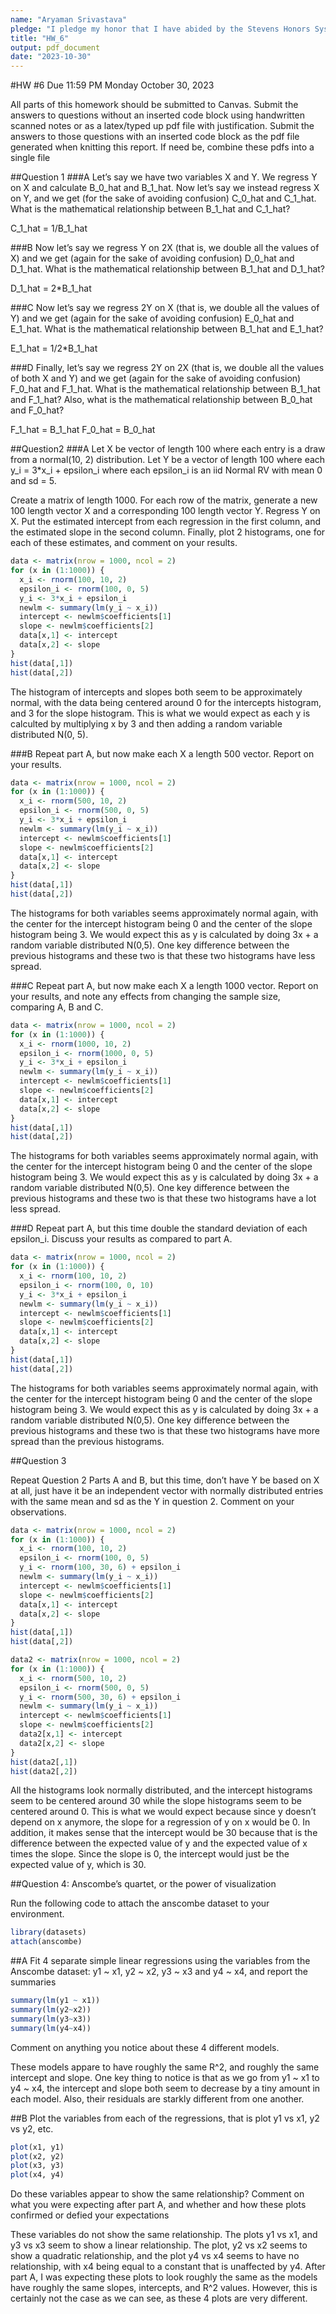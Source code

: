---
name: "Aryaman Srivastava"
pledge: "I pledge my honor that I have abided by the Stevens Honors System"
title: "HW_6"
output: pdf_document
date: "2023-10-30"
---


#HW #6 Due 11:59 PM Monday October 30, 2023

All parts of this homework should be submitted to Canvas. Submit the answers to questions without an inserted code block using handwritten scanned notes or as a latex/typed up pdf file with justification. Submit the answers  to those questions with an inserted code block as the pdf file generated when knitting this report. If need be, combine these pdfs into a single file

##Question 1
###A
Let's say we have two variables X and Y. We regress Y on X and calculate B_0_hat and B_1_hat. Now let's say we instead regress X on Y, and we get (for the sake of avoiding confusion) C_0_hat and C_1_hat. What is the mathematical relationship between B_1_hat and C_1_hat? 



C_1_hat = 1/B_1_hat


###B 
Now let's say we regress Y on 2X (that is, we double all the values of X) and we get (again for the sake of avoiding confusion) D_0_hat and D_1_hat. What is the mathematical relationship between B_1_hat and D_1_hat?



D_1_hat = 2*B_1_hat


###C 
Now let's say we regress 2Y on X (that is, we double all the values of Y) and we get (again for the sake of avoiding confusion) E_0_hat and E_1_hat. What is the mathematical relationship between B_1_hat and E_1_hat?



E_1_hat = 1/2*B_1_hat



###D
Finally, let's say we regress 2Y on 2X (that is, we double all the values of both X and Y) and we get (again for the sake of avoiding confusion) F_0_hat and F_1_hat. What is the mathematical relationship between B_1_hat and F_1_hat? Also, what is the mathematical relationship between B_0_hat and F_0_hat? 



F_1_hat = B_1_hat
F_0_hat = B_0_hat




##Question2
###A
Let X be vector of length 100 where each entry is a draw from a normal(10, 2) distribution. Let Y be a vector of length 100 where each  y_i = 3*x_i + epsilon_i  where each epsilon_i is an iid Normal RV with mean 0 and sd = 5.   

Create a matrix of length 1000. For each row of the matrix, generate a new 100 length vector X and a corresponding 100 length vector Y. Regress Y on X. Put the estimated intercept from each regression in the first column, and the estimated slope in the second column. Finally, plot 2 histograms, one for each of these estimates, and comment on your results. 

```{r}
data <- matrix(nrow = 1000, ncol = 2)
for (x in (1:1000)) {
  x_i <- rnorm(100, 10, 2)
  epsilon_i <- rnorm(100, 0, 5)
  y_i <- 3*x_i + epsilon_i
  newlm <- summary(lm(y_i ~ x_i))
  intercept <- newlm$coefficients[1]
  slope <- newlm$coefficients[2]
  data[x,1] <- intercept
  data[x,2] <- slope
}
hist(data[,1])
hist(data[,2])


```


The histogram of intercepts and slopes both seem to be approximately normal, with the data being centered around 0 for the intercepts histogram, and 3 for the slope histogram. This is what we would expect as each y is calculted by multiplying x by 3 and then adding a random variable distributed N(0, 5).


###B 
Repeat part A, but now make each X a length 500 vector. Report on your results.
```{r}
data <- matrix(nrow = 1000, ncol = 2)
for (x in (1:1000)) {
  x_i <- rnorm(500, 10, 2)
  epsilon_i <- rnorm(500, 0, 5)
  y_i <- 3*x_i + epsilon_i
  newlm <- summary(lm(y_i ~ x_i))
  intercept <- newlm$coefficients[1]
  slope <- newlm$coefficients[2]
  data[x,1] <- intercept
  data[x,2] <- slope
}
hist(data[,1])
hist(data[,2])
```


The histograms for both variables seems approximately normal again, with the center for the intercept histogram being 0 and the center of the slope histogram being 3. We would expect this as y is calculated by doing 3x + a random variable distributed N(0,5). One key difference between the previous histograms and these two is that these two histograms have less spread.

###C 
Repeat  part A, but now make each X a length 1000 vector. Report on your results, and note any effects from changing the sample size, comparing A, B and C. 
```{r}
data <- matrix(nrow = 1000, ncol = 2)
for (x in (1:1000)) {
  x_i <- rnorm(1000, 10, 2)
  epsilon_i <- rnorm(1000, 0, 5)
  y_i <- 3*x_i + epsilon_i
  newlm <- summary(lm(y_i ~ x_i))
  intercept <- newlm$coefficients[1]
  slope <- newlm$coefficients[2]
  data[x,1] <- intercept
  data[x,2] <- slope
}
hist(data[,1])
hist(data[,2])
```


The histograms for both variables seems approximately normal again, with the center for the intercept histogram being 0 and the center of the slope histogram being 3. We would expect this as y is calculated by doing 3x + a random variable distributed N(0,5). One key difference between the previous histograms and these two is that these two histograms have a lot less spread.

###D
Repeat part A, but this time double the standard deviation of each epsilon_i. Discuss your results as compared to part A.
```{r}
data <- matrix(nrow = 1000, ncol = 2)
for (x in (1:1000)) {
  x_i <- rnorm(100, 10, 2)
  epsilon_i <- rnorm(100, 0, 10)
  y_i <- 3*x_i + epsilon_i
  newlm <- summary(lm(y_i ~ x_i))
  intercept <- newlm$coefficients[1]
  slope <- newlm$coefficients[2]
  data[x,1] <- intercept
  data[x,2] <- slope
}
hist(data[,1])
hist(data[,2])
```


The histograms for both variables seems approximately normal again, with the center for the intercept histogram being 0 and the center of the slope histogram being 3. We would expect this as y is calculated by doing 3x + a random variable distributed N(0,5). One key difference between the previous histograms and these two is that these two histograms have more spread than the previous histograms.

##Question 3

Repeat Question 2 Parts A and B, but this time, don't have Y be based on X at all, just have it be an independent vector with normally distributed entries with the same mean and sd as the Y in question 2. Comment on your observations. 

```{r}
data <- matrix(nrow = 1000, ncol = 2)
for (x in (1:1000)) {
  x_i <- rnorm(100, 10, 2)
  epsilon_i <- rnorm(100, 0, 5)
  y_i <- rnorm(100, 30, 6) + epsilon_i
  newlm <- summary(lm(y_i ~ x_i))
  intercept <- newlm$coefficients[1]
  slope <- newlm$coefficients[2]
  data[x,1] <- intercept
  data[x,2] <- slope
}
hist(data[,1])
hist(data[,2])

data2 <- matrix(nrow = 1000, ncol = 2)
for (x in (1:1000)) {
  x_i <- rnorm(500, 10, 2)
  epsilon_i <- rnorm(500, 0, 5)
  y_i <- rnorm(500, 30, 6) + epsilon_i
  newlm <- summary(lm(y_i ~ x_i))
  intercept <- newlm$coefficients[1]
  slope <- newlm$coefficients[2]
  data2[x,1] <- intercept
  data2[x,2] <- slope
}
hist(data2[,1])
hist(data2[,2])
```


All the histograms look normally distributed, and the intercept histograms seem to be centered around 30 while the slope histograms seem to be centered around 0. This is what we would expect because since y doesn't depend on x anymore, the slope for a regression of y on x would be 0. In addition, it makes sense that the intercept would be 30 because that is the difference between the expected value of y and the expected value of x times the slope. Since the slope is 0, the intercept would just be the expected value of y, which is 30. 



##Question 4: Anscombe's quartet, or the power of visualization

Run the following code to attach the anscombe dataset to your environment.  
```{r}
library(datasets)
attach(anscombe)

```

##A
Fit 4 separate simple linear regressions using the variables from the Anscombe dataset: y1 ~ x1, y2 ~ x2, y3 ~ x3 and y4 ~ x4, and report the summaries
```{r}
summary(lm(y1 ~ x1))
summary(lm(y2~x2))
summary(lm(y3~x3))
summary(lm(y4~x4))

```

Comment on anything you notice about these 4 different models.


These models appare to have roughly the same R^2, and roughly the same intercept and slope. One key thing to notice is that as we go from y1 ~ x1 to y4 ~ x4, the intercept and slope both seem to decrease by a tiny amount in each model. Also, their residuals are starkly different from one another.

##B
Plot the variables from each of the regressions, that is plot y1 vs x1, y2 vs y2, etc. 
```{r}
plot(x1, y1)
plot(x2, y2)
plot(x3, y3)
plot(x4, y4)
```

Do these variables appear to show the same relationship? Comment on what you were expecting after part A, and whether and how these plots confirmed or defied your expectations  


These variables do not show the same relationship. The plots y1 vs x1, and y3 vs x3 seem to show a linear relationship. The plot, y2 vs x2 seems to show a quadratic relationship, and the plot y4 vs x4 seems to have no relationship, with x4 being equal to a constant that is unaffected by y4. After part A, I was expecting these plots to look roughly the same as the models have roughly the same slopes, intercepts, and R^2 values. However, this is certainly not the case as we can see, as these 4 plots are very different.
